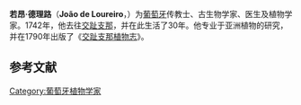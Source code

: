 '''若昂·德理路'''（'''João de Loureiro'''，{{bd|1717年||1791年|}}）为[[葡萄牙|葡萄牙]]传教士、古生物学家、医生及植物学家。1742年，他去往[[交趾支那|交趾支那]]，并在此生活了30年。他专业于亚洲植物的研究，并在1790年出版了《[[交趾支那植物志|交趾支那植物志]]》{{small|（''{{tsl|es|Flora Cochinchinensis|}}''）}}。

{{botanist|Lour.|若昂·德理路}}

== 参考文献 ==
{{reflist}}

{{Authority control}}
{{DEFAULTSORT:Loureiro, Joao de}}

[[Category:葡萄牙植物学家|Category:葡萄牙植物学家]]

{{植物学家小作品}}